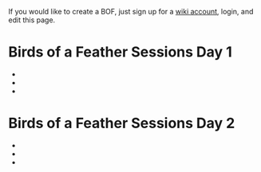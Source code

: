 If you would like to create a BOF, just sign up for a [[Special:Userlogin| wiki account]], login, and edit this page. 

=Birds of a Feather Sessions Day 1=
*
*
*

=Birds of a Feather Sessions Day 2=
*
*
*